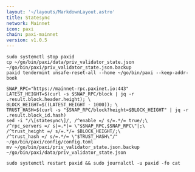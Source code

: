 ```yaml
---
layout: '~/layouts/MarkdownLayout.astro'
title: Statesync
network: Mainnet
icon: paxi
chain: paxi-mainnet
version: v1.0.5
---
```


```
sudo systemctl stop paxid 
cp ~/go/bin/paxi/data/priv_validator_state.json ~/go/bin/paxi/priv_validator_state.json.backup
paxid tendermint unsafe-reset-all --home ~/go/bin/paxi --keep-addr-book
```
```
SNAP_RPC="https://mainnet-rpc.paxinet.io:443"
LATEST_HEIGHT=$(curl -s $SNAP_RPC/block | jq -r .result.block.header.height); \
BLOCK_HEIGHT=$((LATEST_HEIGHT - 1000)); \
TRUST_HASH=$(curl -s "$SNAP_RPC/block?height=$BLOCK_HEIGHT" | jq -r .result.block_id.hash)
sed -i "/\[statesync\]/, /^enable =/ s/=.*/= true/;\
/^rpc_servers =/ s|=.*|= \"$SNAP_RPC,$SNAP_RPC\"|;\
/^trust_height =/ s/=.*/= $BLOCK_HEIGHT/;\
/^trust_hash =/ s/=.*/= \"$TRUST_HASH\"/" ~/go/bin/paxi/config/config.toml
mv ~/go/bin/paxi/priv_validator_state.json.backup ~/go/bin/paxi/data/priv_validator_state.json
```
```
sudo systemctl restart paxid && sudo journalctl -u paxid -fo cat
```
